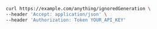 ```bash showLineNumbers copy filename="Ignored Generation Get usage example"
curl https://example.com/anything/ignoredGeneration \
--header 'Accept: application/json' \
--header 'Authorization: Token YOUR_API_KEY'
```
